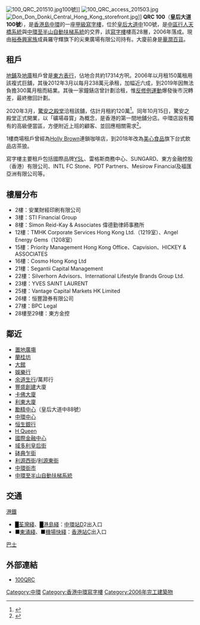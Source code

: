 [[File:100_QRC_201510.jpg|thumb]]100號]]
[[File:100_QRC_access_201503.jpg|thumb]]
[[File:Don_Don_Donki_Central_Hong_Kong_storefront.jpg|thumb]]]]
'''QRC 100'''（'''皇后大道100號'''），是[[香港島|香港島]][[中環|中環]]的一座[[甲級寫字樓|甲級寫字樓]]，位於[[皇后大道中|皇后大道中]]100號，是[[中區行人天橋系統|中區行人天橋系統]]與[[中環至半山自動扶梯系統|中環至半山自動扶梯系統]]的交界，該[[寫字樓|寫字樓]]樓高28層，2006年落成。現由[[裕泰興家族|裕泰興家族]]成員羅守輝旗下的尖東廣場有限公司持有。大廈前身是[[華潤百貨|華潤百貨]]。

==租戶==
[[地鋪|地鋪]]及[[地庫|地庫]]租戶曾是[[東方表行|東方表行]]，佔地合共約17314方呎。2006年以月租150萬租用該複式巨舖，其後2012年3月以每月238萬元承租，加幅近六成，到2019年因無法負擔300萬月租而結業。其後一家鐘錶店曾計劃洽租，惟[[反修例運動|反修例運動]]爆發後市況轉差，最終撤回計劃。

2020年3月，[[驚安之殿堂|驚安之殿堂]]洽租該舖，估計月租約120萬<ref>{{cite news |title=【逆市擴充】驚安之殿堂有望登陸中環 120萬租大道中兩層舖 |url=https://ps.hket.com/article/2607274/ |accessdate=2020-04-01 |work=香港經濟日報 |date=2020-04-01 |archive-date=2020-10-18 |archive-url=https://web.archive.org/web/20201018172229/https://ps.hket.com/article/2607274/ |dead-url=no }}</ref>。同年10月15日，驚安之殿堂正式開業，以「礦場尋寳」為概念，是香港的第一間地舖分店。中環店設有獨有的高級便當區，方便附近上班的顧客、並回應相關需求<ref>{{cite news|title=驚安之殿堂 DONKI 中環店開張 進駐 100QRC 24 小時賣獨家高級便當|url=https://ezone.ulifestyle.com.hk/article/2777008/|accessdate=2020-10-15|work=ezone|date=2020-10-14|archive-date=2020-10-20|archive-url=https://web.archive.org/web/20201020074920/https://ezone.ulifestyle.com.hk/article/2777008/|dead-url=no}}</ref>。

1樓商場租戶曾經為[[Holly_Brown|Holly Brown]]連鎖咖啡店，到2018年改為[[美心食品|美心食品]]旗下台式飲品店茶狼。

寫字樓主要租戶包括國際品牌[[YSL|YSL]]、雷格斯商務中心、SUNGARD、東方金融控股（香港）有限公司、INTL FC Stone、PDT Partners、Mesirow Financial及福匯亞洲有限公司等。

==樓層分布==
*2樓：安業財經印刷有限公司
*3樓：STI Financial Group
*8樓：Simon Reid-Kay & Associates 偉德勤律師事務所
*12樓：TMHK Corporate Services Hong Kong Ltd.（1219室）、Angel Energy Gems（1208室）
*15樓：Priority Management Hong Kong Office、Capvision、HICKEY & ASSOCIATES
*16樓：Cosmo Hong Kong Ltd
*21樓：Segantii Capital Management
*22樓：Silverhorn Advisors、International Lifestyle Brands Group Ltd.
*23樓：YVES SAINT LAURENT
*25樓：Vantage Capital Markets HK Limited
*26樓：恒豐證券有限公司
*27樓：BPC Legal
*28樓至29樓：東方金控

== 鄰近 ==
*[[置地廣塲|置地廣塲]]
*[[蘭桂坊|蘭桂坊]]
*[[大館|大館]]
*[[娛樂行|娛樂行]]
*[[余道生行|余道生行]]/萬邦行
*[[豐盛創建|豐盛創建]]大廈
*[[卡佛大廈|卡佛大廈]]
*[[利東大廈|利東大廈]]
*[[勵精中心|勵精中心]]（皇后大道中88號）
*[[中環中心|中環中心]]
*[[恒生銀行總行大廈|恒生銀行]]
*[[H_Queen|H Queen]]
*[[國際金融中心(香港)|國際金融中心]]
*[[域多利皇后街|域多利皇后街]]
*[[砵典乍街|砵典乍街]]
*[[利源西街|利源西街]]/[[利源東街|利源東街]]
*[[中環街市|中環街市]]
*[[中環至半山自動扶梯系統|中環至半山自動扶梯系統]]

== 交通 ==
;[[港鐵|港鐵]]
*<font color="{{荃灣綫色彩}}">█</font>[[荃灣綫|荃灣綫]]、<font color="{{港島綫色彩}}">█</font>[[港島綫|港島綫]]：[[中環站|中環站]]D2出入口
*<font color="{{東涌綫色彩}}">■</font>[[東涌綫|東涌綫]]、<font color="{{機場快綫色彩}}">■</font>[[機場快綫_(港鐵)|機場快綫]]：[[香港站|香港站]]C出入口
;[[香港巴士|巴士]]
{{港島巴士簡單列表|1|2|3A|4|4X|5B|7|10|18|37A|90B|91|94|720|720P|780|788|N8X|N90}}
{{過海隧道巴士簡單列表|101|104|111|111P|113|115|182|182X|307|307A|373|601P|603|603A|603P|619|619X|641|673|900|905|905A|907B|907C|914|930|930X|948|960|961|968|969|978|980A|980X|981P|982X|985|985A|985B|N121|N182|N307|N368|N373|N619|N680|N691|N930|N969}}

== 外部連結 ==
*[http://www.100qrc.com/ 100QRC]{{Wayback|url=http://www.100qrc.com/ |date=20090607081050 }}
{{commonscat|100 Queen's Road Central, 100QRC}}

[[Category:中環|Category:中環]]
[[Category:香港中環寫字樓|Category:香港中環寫字樓]]
[[Category:2006年完工建築物|Category:2006年完工建築物]]
